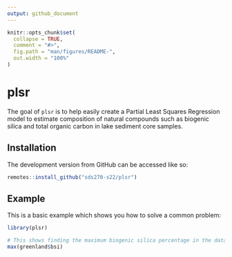 ```yaml
---
output: github_document
---
```


<!-- README.md is generated from README.Rmd. Please edit that file -->

```r
knitr::opts_chunk$set(
  collapse = TRUE,
  comment = "#>",
  fig.path = "man/figures/README-",
  out.width = "100%"
)
```

# plsr

The goal of `plsr` is to help easily create a Partial Least Squares Regression model to estimate composition of natural compounds such as biogenic silica and total organic carbon in lake sediment core samples. 

## Installation

The development version from GitHub can be accessed like so:

``` r
remotes::install_github("sds270-s22/plsr")
```

## Example

This is a basic example which shows you how to solve a common problem:

```r
library(plsr)

# This shows finding the maximum biogenic silica percentage in the dataset
max(greenland$bsi)
```


